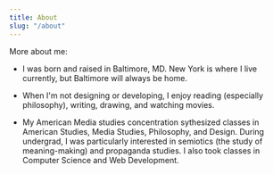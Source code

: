 ```yaml
---
title: About
slug: "/about"
---
```


More about me:

- I was born and raised in Baltimore, MD. New York is where I live currently, but Baltimore will always be home.

- When I'm not designing or developing, I enjoy reading (especially philosophy), writing, drawing, and watching movies.

- My American Media studies concentration sythesized classes in American Studies, Media Studies, Philosophy, and Design. During undergrad, I was particularly interested in semiotics (the study of meaning-making) and propaganda studies. I also took classes in Computer Science and Web Development.

